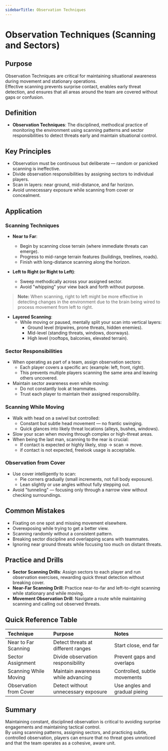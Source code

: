 ```yaml
---
sidebarTitle: Observation Techniques
---
```


# Observation Techniques (Scanning and Sectors)

## Purpose

Observation Techniques are critical for maintaining situational awareness during movement and stationary operations.  
Effective scanning prevents surprise contact, enables early threat detection, and ensures that all areas around the team are covered without gaps or confusion.

## Definition

- **Observation Techniques**: The disciplined, methodical practice of monitoring the environment using scanning patterns and sector responsibilities to detect threats early and maintain situational control.

## Key Principles

- Observation must be continuous but deliberate — random or panicked scanning is ineffective.
- Divide observation responsibilities by assigning sectors to individual players.
- Scan in layers: near ground, mid-distance, and far horizon.
- Avoid unnecessary exposure while scanning from cover or concealment.

## Application

### Scanning Techniques

- **Near to Far**:

  - Begin by scanning close terrain (where immediate threats can emerge).
  - Progress to mid-range terrain features (buildings, treelines, roads).
  - Finish with long-distance scanning along the horizon.

- **Left to Right (or Right to Left)**:

  - Sweep methodically across your assigned sector.
  - Avoid "whipping" your view back and forth without purpose.

> **Note:** When scanning, right to left might be more effective in detecting changes in the environment due to the brain being wired to process movement from left to right.

- **Layered Scanning**:
  - While moving or paused, mentally split your scan into vertical layers:
    - Ground level (tripwires, prone threats, hidden enemies).
    - Mid-level (standing threats, windows, doorways).
    - High level (rooftops, balconies, elevated terrain).

### Sector Responsibilities

- When operating as part of a team, assign observation sectors:
  - Each player covers a specific arc (example: left, front, right).
  - This prevents multiple players scanning the same area and leaving others uncovered.
- Maintain sector awareness even while moving:
  - Do not constantly look at teammates.
  - Trust each player to maintain their assigned responsibility.

### Scanning While Moving

- Walk with head on a swivel but controlled:
  - Constant but subtle head movement — no frantic swinging.
  - Quick glances into likely threat locations (alleys, bushes, windows).
- Slow your scan when moving through complex or high-threat areas.
- When being the last man, scanning to the rear is crucial:
  - If contact is expected or highly likely, stop -> scan -> move.
  - if contact is not expected, freelook usage is acceptable.

### Observation from Cover

- Use cover intelligently to scan:
  - Pie corners gradually (small increments, not full body exposure).
  - Lean slightly or use angles without fully stepping out.
- Avoid "tunneling" — focusing only through a narrow view without checking surroundings.

## Common Mistakes

- Fixating on one spot and missing movement elsewhere.
- Overexposing while trying to get a better view.
- Scanning randomly without a consistent pattern.
- Breaking sector discipline and overlapping scans with teammates.
- Ignoring near ground threats while focusing too much on distant threats.

## Practice and Drills

- **Sector Scanning Drills**: Assign sectors to each player and run observation exercises, rewarding quick threat detection without breaking cover.
- **Near-Far Scanning Drill**: Practice near-to-far and left-to-right scanning while stationary and while moving.
- **Movement Observation Drill**: Navigate a route while maintaining scanning and calling out observed threats.

## Quick Reference Table

| Technique              | Purpose                             | Notes                         |
| :--------------------- | :---------------------------------- | :---------------------------- |
| Near to Far Scanning   | Detect threats at different ranges  | Start close, end far          |
| Sector Assignment      | Divide observation responsibility   | Prevent gaps and overlaps     |
| Scanning While Moving  | Maintain awareness while advancing  | Controlled, subtle movements  |
| Observation from Cover | Detect without unnecessary exposure | Use angles and gradual pieing |

## Summary

Maintaining constant, disciplined observation is critical to avoiding surprise engagements and maintaining tactical control.  
By using scanning patterns, assigning sectors, and practicing subtle, controlled observation, players can ensure that no threat goes unnoticed and that the team operates as a cohesive, aware unit.
